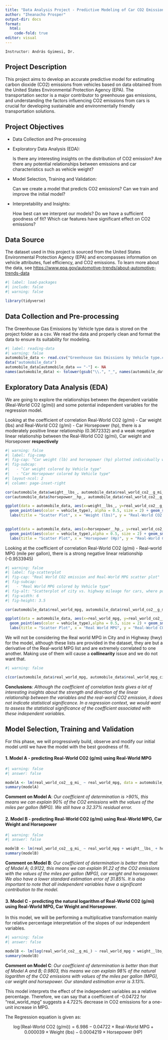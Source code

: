 ---
title: "Data Analysis Project - Predictive Modeling of Car CO2 Emissions using EPA Data"
author: "Iheanacho Prosper"
output-dir: docs 
format: 
  html:
    code-fold: true
editor: visual
---

`Instructor: András Gyimesi, Dr.`

## Project Description

This project aims to develop an accurate predictive model for estimating carbon dioxide (CO2) emissions from vehicles based on data obtained from the United States Environmental Protection Agency (EPA). The transportation sector is a major contributor to greenhouse gas emissions, and understanding the factors influencing CO2 emissions from cars is crucial for developing sustainable and environmentally friendly transportation solutions.

## Project Objectives

-   Data Collection and Pre-processing

-   Exploratory Data Analysis (EDA):

    Is there any interesting insights on the distribution of CO2 emission? Are there any potential relationships between emissions and car characteristics such as vehicle weight?

-   Model Selection, Training and Validation:

    Can we create a model that predicts CO2 emissions? Can we train and improve the initial model?

-   Interpretability and Insights:

    How best can we interpret our models? Do we have a sufficient goodness of fit? Which car features have significant effect on CO2 emissions?

## Data Source

The dataset used in this project is sourced from the United States Environmental Protection Agency (EPA) and encompasses information on vehicle attributes, fuel efficiency, and CO2 emissions. To learn more about the data, see <https://www.epa.gov/automotive-trends/about-automotive-trends-data>

```{r}
#| label: load-packages
#| include: false
#| warning: false

library(tidyverse)
```

## Data Collection and Pre-processing

The Greenhouse Gas Emissions by Vehicle type data is stored on the project folder as a csv. We read the data and properly clean and format the data to ensure its suitability for modeling.

```{r}
#| label: reading-data
#| warning: false
automobile_data <- read.csv("Greenhouse Gas Emissions by Vehicle type.csv")
data("automobile_data")
automobile_data[automobile_data == "-"] <- NA
names(automobile_data) <- tolower(gsub("\\.", "_", names(automobile_data)))

```

## Exploratory Data Analysis (EDA)

We are going to explore the relationships between the dependent variable (Real-World CO2 (g/mi)) and some potential independent variables for the regression model.

Looking at the coefficient of correlation Real-World CO2 (g/mi) - Car weight (lbs) and Real-World CO2 (g/mi) - Car Horsepower (hp), there is a moderately positive linear relationship (0.3672332) and a weak negative linear relationship between the Real-World CO2 (g/mi), Car weight and Horsepower **respectively**

```{r}
#| warning: false
#| label: fig-comp
#| fig-cap: "Car weight (lb) and horsepower (hp) plotted individually with Real-world CO2 (g/mi)."
#| fig-subcap:
#|   - "Car weight colored by Vehicle type"
#|   - "Car Horsepower colored by Vehicle type"
#| layout-ncol: 2
#| column: page-inset-right

cor(automobile_data$weight__lbs_, automobile_data$real_world_co2__g_mi_)
cor(automobile_data$horsepower__hp_, automobile_data$real_world_co2__g_mi_)

ggplot(data = automobile_data, aes(x=weight__lbs_, y=real_world_co2__g_mi_ )) +
  geom_point(aes(color = vehicle_type), alpha = 0.5, size = 2) + geom_smooth(method = "lm", se = FALSE) +
  labs(title = "Scatter Plot", x = "Weight (lbs)", y = "Real-World CO2 (g/mi)") + scale_color_viridis_d() 
  

ggplot(data = automobile_data, aes(x=horsepower__hp_, y=real_world_co2__g_mi_)) +
  geom_point(aes(color = vehicle_type),alpha = 0.5, size = 2) + geom_smooth(method = "lm", se = FALSE)+
  labs(title = "Scatter Plot", x = "Horsepower (Hp)", y = "Real-World CO2 (g/mi)") + scale_color_viridis_d() 
```

Looking at the coefficient of correlation Real-World CO2 (g/mi) - Real-world MPG (mile per gallon), there is a strong negative linear relationship (-0.9533945)

```{r}
#| warning: false
#| label: fig-scatterplot
#| fig-cap: "Real World CO2 emission and Real-World MPG scatter plot"
#| fig-subcap:
#|   - "Real World MPG colored by Vehicle type"
#| fig-alt: "Scatterplot of city vs. highway mileage for cars, where points are colored by the number of cylinders. The plot displays a positive, linear, and strong relationship between city and highway mileage, and mileage increases as the number of cylinders decreases."
#| fig-width: 6
#| fig-height: 3.5

cor(automobile_data$real_world_mpg, automobile_data$real_world_co2__g_mi_)

ggplot(data = automobile_data, aes(x=real_world_mpg, y=real_world_co2__g_mi_)) +
  geom_point(aes(color = vehicle_type),alpha = 0.5, size = 2) + geom_smooth(method="lm", se = FALSE) +
  labs(title = "Scatter Plot", x = "Real World MPG", y = "Real-World CO2 (g/mi)") + scale_color_viridis_d()


```

We will not be considering the Real world MPG in City and in Highway (hwy) for the model, although these lists are provided in the dataset, they are but a derivative of the Real-world MPG list and are extremely correlated to one another. Making use of them will cause a **collinearity** issue and we do not want that.

```{r}
#| warning: false

c(cor(automobile_data$real_world_mpg, automobile_data$real_world_mpg_city), cor(automobile_data$real_world_mpg, automobile_data$real_world_mpg_hwy))

```

**Conclusions**: *Although the coefficient of correlation tests gives a lot of interesting insights about the strength and direction of the linear relationship between the variables and the real-world CO2 emission, it does not indicate statistical significance. In a regression context, we would want to assess the statistical significance of the coefficient associated with these independent variables.*

## Model Selection, Training and Validation

For this phase, we will progressively build, observe and modify our initial model until we have the model with the best goodness of fit.

#### 1. Model A - predicting **Real-World CO2 (g/mi)** using **Real-World MPG**

```{r}
#| warning: false
#| answer: false

modelA <- lm(real_world_co2__g_mi_ ~ real_world_mpg, data = automobile_data)
summary(modelA)
```

**Comment on Model A**: *Our coefficient of determination is \>90%, this means we can explain 90% of the CO2 emissions with the values of the miles per gallon (MPG). We still have a 32.37% residual error.*

#### 2. Model B - predicting **Real-World CO2 (g/mi)** using **Real-World MPG, Car Weight and Horsepower**

```{r}
#| warning: false
#| answer: false

modelB <- lm(real_world_co2__g_mi_ ~ real_world_mpg + weight__lbs_ + horsepower__hp_ , data = automobile_data)
summary(modelB)
```

**Comment on Model B**: *Our coefficient of determination is better than that of Model A; 0.9122, this means we can explain 91.22 of the CO2 emissions with the values of the miles per gallon (MPG), car weight and horsepower. We also have a lower standard estimation error of 31.85%. It is also important to note that all independent variables have a significant contribution to the model.*

#### 3. Model C - predicting the natural logarithm of **Real-World CO2 (g/mi)** using **Real-World MPG, Car Weight and Horsepower.**

In this model, we will be performing a multiplicative transformation mainly for relative percentage interpretation of the slopes of our independent variables.

```{r}
#| warning: false
#| answer: false

modelB <- lm(log(real_world_co2__g_mi_) ~ real_world_mpg + weight__lbs_ + horsepower__hp_ , data = automobile_data)
summary(modelB)
```

**Comment on Model C**: *Our coefficient of determination is better than that of Model A and B; 0.9803, this means we can explain 98% of the natural logarithm of the CO2 emissions with values of the miles per gallon (MPG), car weight and horsepower. Our standard estimation error is 3.13%.*

This model interprets the effect of the independent variables as a relative percentage. Therefore, we can say that a coefficient of -0.04722 for "real_world_mpg" suggests a 4.722% decrease in CO2 emissions for a one-unit increase in MPG.

The Regression equation is given as:

$$
\log(\text{Real-World CO2 (g/mi)}) = 6.986 - 0.04722 \times \text{Real-World MPG} + 0.000039 \times \text{Weight (lbs)} - 0.0004219 \times \text{Horsepower (HP)}\
$$
